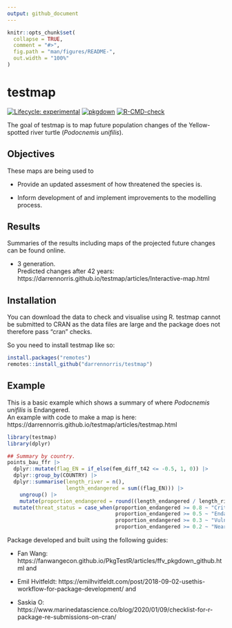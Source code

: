 ```yaml
---
output: github_document
---
```


<!-- README.md is generated from README.Rmd. Please edit that file -->

```r
knitr::opts_chunk$set(
  collapse = TRUE,
  comment = "#>",
  fig.path = "man/figures/README-",
  out.width = "100%"
)
```

# testmap

<!-- badges: start -->
[![Lifecycle: experimental](https://img.shields.io/badge/lifecycle-experimental-orange.svg)](https://lifecycle.r-lib.org/articles/stages.html#experimental)
[![pkgdown](https://github.com/darrennorris/testmap/workflows/pkgdown/badge.svg)](https://github.com/darrennorris/eprdados/actions)
[![R-CMD-check](https://github.com/darrennorris/testmap/actions/workflows/R-CMD-check.yaml/badge.svg)](https://github.com/darrennorris/testmap/actions/workflows/R-CMD-check.yaml)
<!-- badges: end -->

The goal of testmap is to map future population changes of 
the Yellow-spotted river turtle (*Podocnemis unifilis*).

## Objectives
These maps are being used to

 - Provide an updated assesment of how threatened the species is.

 - Inform development of and implement improvements to the modelling process.

 
## Results
Summaries of the results including maps of the projected future changes 
can be found online.

 - 3 generation.    
 Predicted changes after 42 years: https://darrennorris.github.io/testmap/articles/Interactive-map.html

## Installation

You can download the data to check and visualise using R.
testmap cannot be submitted to CRAN as the data files are large and the package 
does not therefore pass "cran" checks.

So you need to install testmap like so:

``` r
install.packages("remotes")
remotes::install_github("darrennorris/testmap")
```

## Example

This is a basic example which shows a summary of 
where *Podocnemis unifilis* is Endangered.  
An example with code to make a map is here: 
https://darrennorris.github.io/testmap/articles/testmap.html

```r
library(testmap)
library(dplyr)

## Summary by country.
points_bau_ffr |> 
  dplyr::mutate(flag_EN = if_else(fem_diff_t42 <= -0.5, 1, 0)) |>
  dplyr::group_by(COUNTRY) |> 
  dplyr::summarise(length_river = n(), 
                   length_endangered = sum((flag_EN))) |>
    ungroup() |> 
    mutate(proportion_endangered = round((length_endangered / length_river), 2)) |> 
  mutate(threat_status = case_when(proportion_endangered >= 0.8 ~ "Critically Endangered", 
                                   proportion_endangered >= 0.5 ~ "Endangered", 
                                   proportion_endangered >= 0.3 ~ "Vulnerable", 
                                   proportion_endangered >= 0.2 ~ "Near Threatened"))
```


Package developed and built using the following guides:

 * Fan Wang: https://fanwangecon.github.io/PkgTestR/articles/ffv_pkgdown_github.html
and

 * Emil Hvitfeldt: https://emilhvitfeldt.com/post/2018-09-02-usethis-workflow-for-package-development/
and

 * Saskia O: https://www.marinedatascience.co/blog/2020/01/09/checklist-for-r-package-re-submissions-on-cran/
